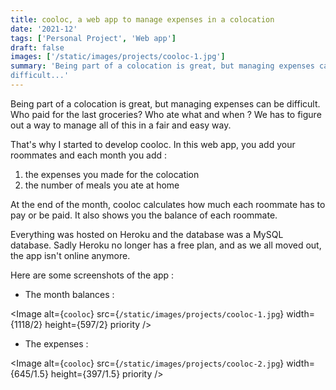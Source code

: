 ```yaml
---
title: cooloc, a web app to manage expenses in a colocation
date: '2021-12'
tags: ['Personal Project', 'Web app']
draft: false
images: ['/static/images/projects/cooloc-1.jpg']
summary: 'Being part of a colocation is great, but managing expenses can be
difficult...'
---
```


Being part of a colocation is great, but managing expenses can be difficult.
Who paid for the last groceries?
Who ate what and when ? We has to figure out a way to manage all of this in
a fair and easy way.

That's why I started to develop cooloc. In this web app, you add your
roommates and each month you add :
1. the expenses you made for the colocation
2. the number of meals you ate at home

At the end of the month, cooloc calculates how much each roommate has to pay
or be paid. It also shows you the balance of each roommate.

Everything was hosted on Heroku and the database was a MySQL database. Sadly
Heroku no longer has a free plan, and as we all moved out, the app isn't
online anymore.

Here are some screenshots of the app :

- The month balances :

<Image
  alt={`cooloc`}
  src={`/static/images/projects/cooloc-1.jpg`}
  width={1118/2}
  height={597/2}
  priority
/>

- The expenses :

<Image
  alt={`cooloc`}
  src={`/static/images/projects/cooloc-2.jpg`}
  width={645/1.5}
  height={397/1.5}
  priority
/>

